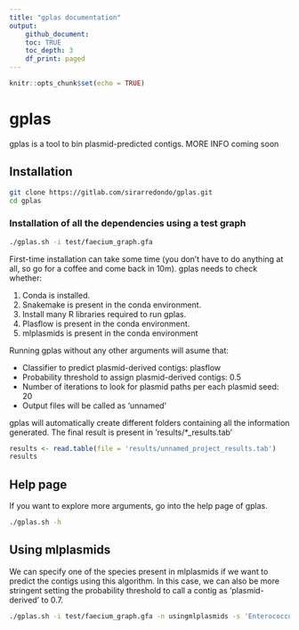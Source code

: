 ```yaml
---
title: "gplas documentation"
output: 
    github_document:
    toc: TRUE
    toc_depth: 3
    df_print: paged
---
```


```r
knitr::opts_chunk$set(echo = TRUE)
```

# gplas

gplas is a tool to bin plasmid-predicted contigs. MORE INFO coming soon

## Installation 

```bash
git clone https://gitlab.com/sirarredondo/gplas.git
cd gplas
```

### Installation of all the dependencies using a test graph

```bash
./gplas.sh -i test/faecium_graph.gfa
```

First-time installation can take some time (you don't have to do anything at all, so go for a coffee and come back in 10m). gplas needs to check whether:

1. Conda is installed. 
2. Snakemake is present in the conda environment. 
3. Install many R libraries required to run gplas.
4. Plasflow is present in the conda environment. 
5. mlplasmids is present in the conda environment


Running gplas without any other arguments will asume that:

- Classifier to predict plasmid-derived contigs: plasflow
- Probability threshold to assign plasmid-derived contigs: 0.5
- Number of iterations to look for plasmid paths per each plasmid seed: 20
- Output files will be called as 'unnamed'


gplas will automatically create different folders containing all the information generated. The final result is present in 'results/*_results.tab'

```R
results <- read.table(file = 'results/unnamed_project_results.tab')
results
```


## Help page

If you want to explore more arguments, go into the help page of gplas. 

```bash
./gplas.sh -h
```

## Using mlplasmids 

We can specify one of the species present in mlplasmids if we want to predict the contigs using this algorithm. In this case, we can also be more stringent setting
the probability threshold to call a contig as 'plasmid-derived' to 0.7. 

```bash
./gplas.sh -i test/faecium_graph.gfa -n usingmlplasmids -s 'Enterococcus faecium' -t 0.7 -x 10
```




